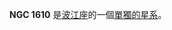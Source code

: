 {{NGCInfoBox|NGCID=NGC 1610|發現者=法蘭斯·萊文沃思|發現日期=1886年-月-日|其他編號=|曆元=J2000.0|赤經=4時32分44.7秒
|赤緯=-4°34'55"|星座=波江座|星體=單獨的星系|星等=|表面亮度=|藍等=}}

'''NGC 1610''' 是[[波江座|波江座]]的一個[[單獨的星系|單獨的星系]]。

{{NGCReference|1610}}
{{Catalogs|NGC=1610}}